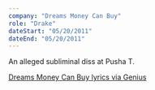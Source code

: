 ```yaml
---
company: "Dreams Money Can Buy"
role: "Drake"
dateStart: "05/20/2011"
dateEnd: "05/20/2011"
---
```



An alleged subliminal diss at Pusha T.

<YouTube id="https://www.youtube.com/watch?v=XnyMyEsg-DE" />

[Dreams Money Can Buy lyrics via Genius](https://genius.com/Drake-dreams-money-can-buy-lyrics)